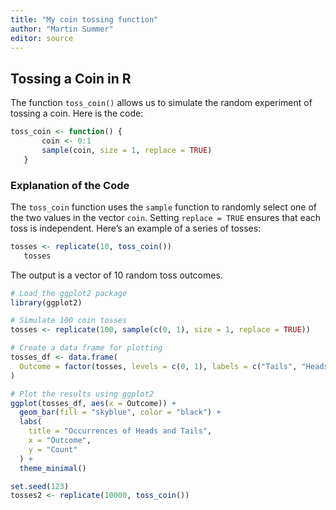 ```yaml
---
title: "My coin tossing function"
author: "Martin Summer"
editor: source
---
```


## Tossing a Coin in R {#coin-tossing}

   The function `toss_coin()` allows us to simulate the random experiment of tossing a coin. 
   Here is the code:
   
```r
toss_coin <- function() {
       coin <- 0:1
       sample(coin, size = 1, replace = TRUE)
   }
```
   
### Explanation of the Code

   The `toss_coin` function uses the `sample` function to randomly select one of the two values in the vector `coin`. Setting `replace = TRUE` ensures that each toss is independent. Here's an example of a series of tosses:

```r
tosses <- replicate(10, toss_coin())
   tosses
```

The output is a vector of 10 random toss outcomes.

```r
# Load the ggplot2 package
library(ggplot2)

# Simulate 100 coin tosses
tosses <- replicate(100, sample(c(0, 1), size = 1, replace = TRUE))

# Create a data frame for plotting
tosses_df <- data.frame(
  Outcome = factor(tosses, levels = c(0, 1), labels = c("Tails", "Heads"))
)

# Plot the results using ggplot2
ggplot(tosses_df, aes(x = Outcome)) +
  geom_bar(fill = "skyblue", color = "black") +
  labs(
    title = "Occurrences of Heads and Tails",
    x = "Outcome",
    y = "Count"
  ) +
  theme_minimal()

```

```r
set.seed(123)
tosses2 <- replicate(10000, toss_coin())
```

```r

```

